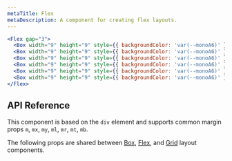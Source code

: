 ```yaml
---
metaTitle: Flex
metaDescription: A component for creating flex layouts.
---
```


```jsx live=true
<Flex gap="3">
  <Box width="9" height="9" style={{ backgroundColor: 'var(--monoA6)' }} />
  <Box width="9" height="9" style={{ backgroundColor: 'var(--monoA6)' }} />
  <Box width="9" height="9" style={{ backgroundColor: 'var(--monoA6)' }} />
  <Box width="9" height="9" style={{ backgroundColor: 'var(--monoA6)' }} />
  <Box width="9" height="9" style={{ backgroundColor: 'var(--monoA6)' }} />
  <Box width="9" height="9" style={{ backgroundColor: 'var(--monoA6)' }} />
</Flex>
```

## API Reference

This component is based on the `div` element and supports common margin props `m`, `mx`, `my`, `ml`, `mr`, `mt`, `mb`.

<ThemesPropsTable componentName="flex" />

The following props are shared between [Box](./box), [Flex](./flex), and [Grid](./grid) layout components.

<ThemesPropsTable componentName="layout" />
